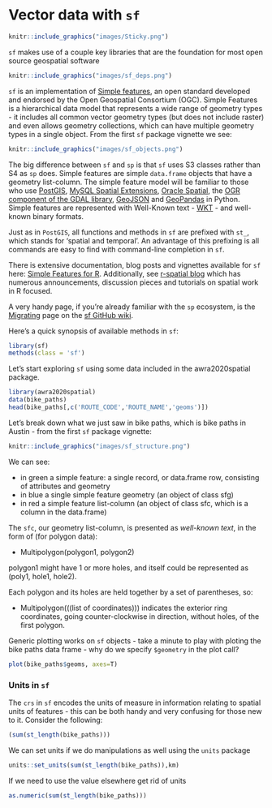# Vector data with `sf`

```r
knitr::include_graphics("images/Sticky.png")
```

`sf` makes use of a couple key libraries that are the foundation for most open source geospatial software
```r
knitr::include_graphics("images/sf_deps.png")
```

`sf` is an implementation of [Simple features](https://en.wikipedia.org/wiki/Simple_Features), an open standard developed and endorsed by the Open Geospatial Consortium (OGC). Simple Features is a hierarchical data model that represents a wide range of geometry types - it includes all common vector geometry types (but does not include raster) and even allows geometry collections, which can have multiple geometry types in a single object.  From the first `sf` package vignette we see:

```r
knitr::include_graphics("images/sf_objects.png")
```

The big difference between `sf` and `sp` is that `sf` uses S3 classes rather than S4 as `sp` does.  Simple features are simple `data.frame` objects that have a geometry list-column. The simple feature model will be familiar to those who use [PostGIS](https://en.wikipedia.org/wiki/PostGIS), [MySQL Spatial Extensions](https://en.wikipedia.org/wiki/MySQL), [Oracle Spatial](https://en.wikipedia.org/wiki/Oracle_Spatial_and_Graph), the [OGR component of the GDAL library](https://en.wikipedia.org/wiki/GDAL), [GeoJSON](https://datatracker.ietf.org/doc/rfc7946/) and [GeoPandas](http://geopandas.org/) in Python.  Simple features are represented with Well-Known text - [WKT](https://en.wikipedia.org/wiki/Well-known_text) - and well-known binary formats.

Just as in `PostGIS`, all functions and methods in `sf` are prefixed with `st_`, which stands for 'spatial and temporal'.  An advantage of this prefixing is all commands are easy to find with command-line completion in `sf`.

There is extensive documentation, blog posts and vignettes available for `sf` here:
[Simple Features for R](https://github.com/edzer/sfr).  Additionally, see [r-spatial blog](http://r-spatial.org/) which has numerous announcements, discussion pieces and tutorials on spatial work in R focused. 

A very handy page, if you're already familiar with the `sp` ecosystem, is the [Migrating](https://github.com/r-spatial/sf/wiki/migrating) page on the [sf GitHub wiki](https://github.com/r-spatial/sf/wiki).

Here's a quick synopsis of available methods in `sf`:
```r
library(sf)
methods(class = 'sf')
```

Let's start exploring `sf` using some data included in the awra2020spatial package.

```r
library(awra2020spatial)
data(bike_paths)
head(bike_paths[,c('ROUTE_CODE','ROUTE_NAME','geoms')])
```

Let's break down what we just saw in bike paths, which is bike paths in Austin - from the first `sf` package vignette:

```r
knitr::include_graphics("images/sf_structure.png")
```

We can see:

* in green a simple feature: a single record, or data.frame row, consisting of attributes and geometry
* in blue a single simple feature geometry (an object of class sfg)
* in red a simple feature list-column (an object of class sfc, which is a column in the data.frame)

The `sfc`, our geometry list-column, is presented as *well-known text*, in the form of (for polygon data):

* Multipolygon(polygon1, polygon2)

polygon1 might have 1 or more holes, and itself could be represented as (poly1, hole1, hole2).

Each polygon and its holes are held together by a set of parentheses, so:

* Multipolygon(((list of coordinates))) indicates the exterior ring coordinates, going counter-clockwise in direction, without holes, of the first polygon.

Generic plotting works on `sf` objects - take a minute to play with ploting the bike paths data frame - why do we specify `$geometry` in the plot call?
```r
plot(bike_paths$geoms, axes=T)
```



### Units in `sf`
The `crs` in `sf` encodes the units of measure in information relating to spatial units of features - this can be both handy and very confusing for those new to it.  Consider the following:

```r
(sum(st_length(bike_paths)))
```
 
We can set units if we do manipulations as well using the `units` package  
```r
units::set_units(sum(st_length(bike_paths)),km)
```

If we need to use the value elsewhere get rid of units 
```r
as.numeric(sum(st_length(bike_paths)))
```
